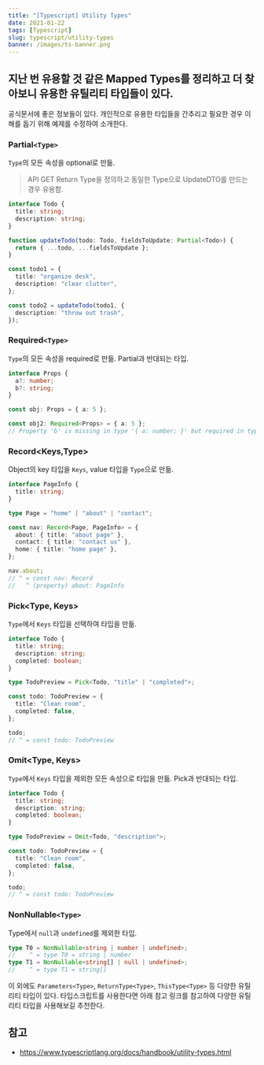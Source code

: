 ```yaml
---
title: "[Typescript] Utility Types"
date: 2021-01-22
tags: [Typescript]
slug: typescript/utility-types
banner: /images/ts-banner.png
---
```


## 지난 번 유용할 것 같은 Mapped Types를 정리하고 더 찾아보니 유용한 유틸리티 타입들이 있다.

공식문서에 좋은 정보들이 있다. 개인적으로 유용한 타입들을 간추리고 필요한 경우 이해를 돕기 위해 예제를 수정하여 소개한다.

### Partial`<Type>`

`Type`의 모든 속성을 optional로 만듦.

> API GET Return Type을 정의하고 동일한 Type으로 UpdateDTO를 만드는 경우 유용함.

```ts
interface Todo {
  title: string;
  description: string;
}

function updateTodo(todo: Todo, fieldsToUpdate: Partial<Todo>) {
  return { ...todo, ...fieldsToUpdate };
}

const todo1 = {
  title: "organize desk",
  description: "clear clutter",
};

const todo2 = updateTodo(todo1, {
  description: "throw out trash",
});
```

### Required`<Type>`

`Type`의 모든 속성을 required로 만듦. Partial과 반대되는 타입.

```ts
interface Props {
  a?: number;
  b?: string;
}

const obj: Props = { a: 5 };

const obj2: Required<Props> = { a: 5 };
// Property 'b' is missing in type '{ a: number; }' but required in type 'Required<Props>'.
```

### Record<Keys,Type>

Object의 key 타입을 `Keys`, value 타입을 `Type`으로 만듦.

```ts
interface PageInfo {
  title: string;
}

type Page = "home" | "about" | "contact";

const nav: Record<Page, PageInfo> = {
  about: { title: "about page" },
  contact: { title: "contact us" },
  home: { title: "home page" },
};

nav.about;
// ^ = const nav: Record
//   ^ (property) about: PageInfo
```

### Pick<Type, Keys>

`Type`에서 `Keys` 타입을 선택하여 타입을 만듦.

```ts
interface Todo {
  title: string;
  description: string;
  completed: boolean;
}

type TodoPreview = Pick<Todo, "title" | "completed">;

const todo: TodoPreview = {
  title: "Clean room",
  completed: false,
};

todo;
// ^ = const todo: TodoPreview
```

### Omit<Type, Keys>

`Type`에서 `Keys` 타입을 제외한 모든 속성으로 타입을 만듦. Pick과 반대되는 타입.

```ts
interface Todo {
  title: string;
  description: string;
  completed: boolean;
}

type TodoPreview = Omit<Todo, "description">;

const todo: TodoPreview = {
  title: "Clean room",
  completed: false,
};

todo;
// ^ = const todo: TodoPreview
```

### NonNullable`<Type>`

Type에서 `null`과 `undefined`를 제외한 타입.

```ts
type T0 = NonNullable<string | number | undefined>;
//    ^ = type T0 = string | number
type T1 = NonNullable<string[] | null | undefined>;
//    ^ = type T1 = string[]
```

이 외에도 `Parameters<Type>`, `ReturnType<Type>`, `ThisType<Type>` 등 다양한 유틸리티 타입이 있다. 타입스크립트를 사용한다면 아래 참고 링크를 참고하여 다양한 유틸리티 타입을 사용해보길 추천한다.

## 참고

- https://www.typescriptlang.org/docs/handbook/utility-types.html
